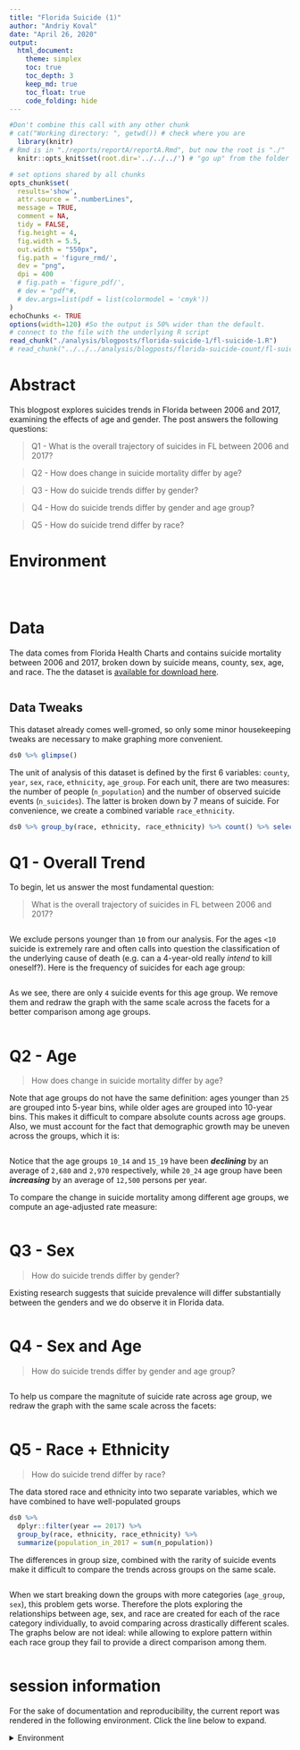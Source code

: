 ```yaml
---
title: "Florida Suicide (1)"
author: "Andriy Koval"
date: "April 26, 2020"
output:
  html_document:
    theme: simplex
    toc: true
    toc_depth: 3
    keep_md: true
    toc_float: true
    code_folding: hide
---
```


<!-- These two chunks should be added in the beginning of every .Rmd that you want to source an .R script -->
<!--  The 1st mandatory chunck  -->
<!--  Set the working directory to the repository's base directory -->
```r
#Don't combine this call with any other chunk 
# cat("Working directory: ", getwd()) # check where you are
  library(knitr)
# Rmd is in "./reports/reportA/reportA.Rmd", but now the root is "./"
  knitr::opts_knit$set(root.dir='../../../') # "go up" from the folder where this .Rmd is save until you arrive at the root/working directory
```

<!--  The 2nd mandatory chunck  -->
<!-- Set the report-wide options, and point to the external code file. -->
```r
# set options shared by all chunks
opts_chunk$set(
  results='show', 
  attr.source = ".numberLines",
  message = TRUE,
  comment = NA, 
  tidy = FALSE,
  fig.height = 4, 
  fig.width = 5.5, 
  out.width = "550px",
  fig.path = 'figure_rmd/',     
  dev = "png",
  dpi = 400
  # fig.path = 'figure_pdf/',     
  # dev = "pdf"#,
  # dev.args=list(pdf = list(colormodel = 'cmyk'))
)
echoChunks <- TRUE
options(width=120) #So the output is 50% wider than the default.
# connect to the file with the underlying R script  
read_chunk("./analysis/blogposts/florida-suicide-1/fl-suicide-1.R")
# read_chunk("../../../analysis/blogposts/florida-suicide-count/fl-suicide-count.R")
```
# Abstract

This blogpost explores suicides trends in Florida between 2006 and 2017, examining the effects of age and gender. The post answers the following questions:  

> Q1 - What is the overall trajectory of suicides in FL between 2006 and 2017? 

> Q2 - How does change in suicide mortality differ by age? 

> Q3 - How do suicide trends differ by gender? 

> Q4 - How do suicide trends differ by gender and age group?

> Q5 - How do suicide trend differ by race?

# Environment
<!-- Load 'sourced' R files.  Suppress the output when loading packages. --> 
```r
```

 ```r
 ```
 
```r
```

# Data  

The data comes from Florida Health Charts and contains suicide mortality between 2006 and 2017, broken down by suicide means, county, sex, age, and race. The the dataset is [available for download here](https://github.com/dss-hmi/suicide-prevention-2019/blob/b225979bad5e4728d7a594fd455ab929d3ccafb0/data-public/derived/9-population-suicide.csv).  

```r
```


## Data Tweaks
This dataset already comes  well-gromed, so only some minor housekeeping tweaks are necessary to make graphing more convenient. 
```r
ds0 %>% glimpse()
```

The unit of analysis of this dataset is defined by the first 6 variables: `county`, `year`, `sex`, `race`, `ethnicity`, `age_group`. For each unit, there are two measures: the number of people (`n_population`) and the number of observed suicide events (`n_suicides`). The latter is broken down by 7 means of suicide. For convenience, we create a combined variable `race_ethnicity`.

```r
ds0 %>% group_by(race, ethnicity, race_ethnicity) %>% count() %>% select(-n)
```

# Q1 - Overall Trend

To begin, let us answer the most fundamental question: 

> What is the overall trajectory of suicides in FL between 2006 and 2017? 

```r
```

We exclude persons younger than `10` from our analysis. For the ages `<10` suicide is extremely rare and often calls into question the classification of the underlying cause of death (e.g. can a 4-year-old really _intend_ to kill oneself?). Here is the frequency of suicides for each age group: 

```r
```
As we see, there are only `4` suicide events for this age group. We remove them and redraw the graph with the same scale across the facets for a better comparison among age groups.

```r
```


# Q2 - Age

> How does change in suicide mortality differ by age? 

Note that age groups do not have the same definition: ages younger than `25` are grouped into 5-year bins, while older ages are grouped into 10-year bins. This makes it difficult to compare absolute counts across age groups. Also, we must account for the fact that demographic growth may be uneven across the groups, which it is:

```r
```
Notice that the age groups `10_14` and `15_19` have been ___declining___ by an average of `2,680` and `2,970` respectively, while `20_24` age group have been ___increasing___ by an average of `12,500` persons per year. 

To compare the change in suicide mortality among different age groups, we compute an age-adjusted rate measure:

```r
```

# Q3 - Sex 

> How do suicide trends differ by gender? 

Existing research suggests that suicide prevalence will differ substantially between the genders and we do observe it in Florida data.

```r
```

# Q4 - Sex and Age

> How do suicide trends differ by gender and age group?


```r
```

To help us compare the magnitute of suicide rate across age group, we redraw the graph with the same scale across the facets:

```r
```

# Q5 - Race + Ethnicity

> How do suicide trend differ by race?

The data stored race and ethnicity into two separate variables, which we have combined to have well-populated groups
```r
ds0 %>% 
  dplyr::filter(year == 2017) %>% 
  group_by(race, ethnicity, race_ethnicity) %>%
  summarize(population_in_2017 = sum(n_population)) 
```
The differences in group size, combined with the rarity of suicide events make it difficult to compare the trends across groups on the same scale. 

```r
```

When we start breaking down the groups with more categories (`age_group`, `sex`), this problem gets worse. Therefore the plots exploring the relationships between age, sex, and race are created for each of the race category individually, to avoid comparing across drastically different scales.  The graphs below are not ideal: while allowing to explore pattern within each race group they fail to provide a direct comparison among them. 
```r
```
session information
===========================================================================

For the sake of documentation and reproducibility, the current report was rendered in the following environment.  Click the line below to expand.

<details>
  <summary>Environment <span class="glyphicon glyphicon-plus-sign"></span></summary>
```r
if( requireNamespace("devtools", quietly = TRUE) ) {
  devtools::session_info()
} else {
  sessionInfo()
} 
```
